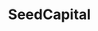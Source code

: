 ---
title: "SeedCapital"
description: "A token created on the ETH network for crowdfunding projects."
status: "Completed"
tags: ["Web3", "Ethereum", "Solidity", "Smart Contracts"]
link: "#"
github: "#"
image: "/placeholder.svg?height=200&width=400"
featured: true
order: 2
---